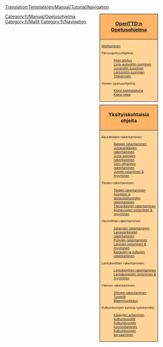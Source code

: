 <noinclude>[[Translation:Template/en/Manual/Tutorial/Navigation]]</noinclude><noinclude></noinclude>
<!--
NOTE:
Aqueducts should go under 'bridges' (with a link from building locks and canals), as aqueducts are in fact bridges but then for ships.

Possible future tutorials not already in list:
- Multistations
--><div style="float:right; padding-left:12px; background:none;">
<div style="width:180px; border:1px solid #000000; background:#ffb466; padding:5px; -moz-border-radius-topleft:5px; -moz-border-radius-topright:5px; font-size: 12pt;">
<center><strong><font size="3">[[fi/Manual/Main Page|OpenTTD:n]] [[fi/Manual/Tutorial/Opetusohjelma|Opetusohjelma]]</font></strong></center>
</div>
<div style="width:180px;  border:1px solid black; border-top-width: 0px; background:#ffd496; padding:5px; font-size: 8pt;">
[[fi/Manual/Tutorial/Main Page|Aloittaminen]]

Perusopetusohjelma:
:[[fi/Manual/Tutorial/Opetusohjelma|Pelin aloitus]]
:[[fi/Manual/Tutorial/Bussit|Linja-autoreitin luominen]]
:[[fi/Manual/Tutorial/Junat|Junareitin luominen]]
:[[fi/Manual/Tutorial/Lentokoneet|Lentoreitin luominen]]
:[[fi/Manual/Tutorial/Yhteenveto|Yhteenveto]]
Toinen opetusohjelma:
:[[fi/Manual/Tutorial/Kaksi asemalaituria|Kaksi asemalaituria]]
:[[fi/Manual/Tutorial/Kaksi rataa|Kaksi rataa]]

</div>

<div style="width:180px; border:1px solid #000000; background:#ffb466; padding:5px; font-size: 12pt; margin-top: 10px;">
<center><strong><font size="3">Yksityiskohtaisia ohjeita</font></strong></center>
</div>
<div style="width:180px;  border:1px solid black; border-top-width: 0px; background:#ffd496; padding:5px; -moz-border-radius-bottomleft:5px; -moz-border-radius-bottomright:8px; font-size: 8pt;">
<span style="font-weight:bold;">

Rautateiden rakentaminen:
:[[fi/Ratojen rakentaminen|Ratojen rakentaminen]]
:[[fi/Junavarikkojen rakentaminen|Junavarikkojen rakentaminen]]
:[[fi/Juna-asemien rakentaminen|Juna-asemien rakentaminen]]
:[[fi/Valo-ohjainten rakentaminen|Valo-ohjainten rakentaminen]]
:[[fi/Junien myyminen|Junien ostaminen &amp; myyminen]]

Teiden rakentaminen:
:[[fi/Teiden rakentaminen|Teiden rakentaminen]]
:[[fi/Asemien ja lastauslaitureiden rakentaminen|Asemien ja lastauslaitureiden rakentaminen]]
:[[fi/Tievarikkojen rakentaminen|Tievarikkojen rakentaminen]]
:[[fi/Ajoneuvojen ostaminen|Ajoneuvojen ostaminen &amp; myyminen]]

Vesireittien rakentaminen:
:[[fi/Satamien rakentaminen|Satamien rakentaminen]]
:[[fi/Laivavarikkojen rakentaminen|Laivavarikkojen rakentaminen]]
:[[fi/Poijujen rakentaminen|Poijujen rakentaminen]]
:[[fi/Laivojen ostaminen|Laivojen ostaminen &amp; myyminen]]
:[[fi/Kanavien rakentaminen|Kanavien ja sulkujen rakentaminen]]

Lentokenttien rakentaminen:
:[[fi/Lentokenttien rakentaminen|Lentokenttien rakentaminen]]
:[[fi/Lentokoneiden ostaminen|Lentokoneiden ostaminen &amp; myyminen]]

Yleinen rakentaminen:
:[[fi/Siltojen rakentaminen|Siltojen rakentaminen]]
:[[fi/Tunnelit|Tunnelit]]
:[[fi/Maanmuokkaus|Maanmuokkaus]]

Kulkuneuvojen kanssa työskentely:
:[[fi/Käskyt|Käskyjen antaminen kulkuneuvoille]]
:[[fi/Kunnostaminen|Kulkuneuvojen kunnostaminen]]
:[[fi/Kulkuneuvojen korvaaminen|Kulkuneuvojen korvaaminen]]

</span>
</div>
</div><includeonly>[[Category:fi/Manual/Opetusohjelma]]</includeonly><noinclude>

[[Category:fi/Mallit]][[Category:fi/Navigation]]
</noinclude>